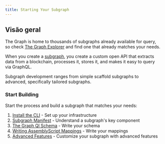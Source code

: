 ```yaml
---
title: Starting Your Subgraph
---
```


## Visão geral

The Graph is home to thousands of subgraphs already available for query, so check [The Graph Explorer](https://thegraph.com/explorer) and find one that already matches your needs.

When you create a [subgraph](/subgraphs/), you create a custom open API that extracts data from a blockchain, processes it, stores it, and makes it easy to query via GraphQL.

Subgraph development ranges from simple scaffold subgraphs to advanced, specifically tailored subgraphs.

### Start Building

Start the process and build a subgraph that matches your needs:

1. [Install the CLI](/developing/creating-a-subgraph/install-the-cli/) - Set up your infrastructure
2. [Subgraph Manifest](/developing/creating-a-subgraph/subgraph-manifest/) - Understand a subgraph's key component
3. [The Graph Ql Schema](/developing/creating-a-subgraph/ql-schema/) - Write your schema
4. [Writing AssemblyScript Mappings](/developing/creating-a-subgraph/assemblyscript-mappings/) - Write your mappings
5. [Advanced Features](/developing/creating-a-subgraph/advanced/) - Customize your subgraph with advanced features
